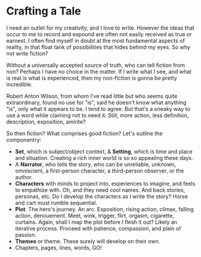 # Crafting a Tale

I need an outlet for my creativity, and I love to write. However the ideas that occur to me to record and expound are often not easily received as true or earnest. I often find myself in doubt at the most fundamental aspects of reality, in that float tank of possibilities that hides behind my eyes. So why not write fiction?

Without a universally accepted source of truth, who can tell fiction from non? Perhaps I have no choice in the matter. If I write what I see, and what is real is what is experienced, then my non-fiction is gonna be pretty incredible. 

Robert Anton Wilson, from whom I've read little but who seems quite extraordinary, found no use for "is", said he doesn't know what anything "is", only what it appears to be. I tend to agree. But that's a sneaky way to use a word while claiming not to need it. Still, more action, less definition, description, exposition, amirite?

So then fiction? What comprises good fiction? Let's outline the componentry:

- **Set**, which is subject/object context, & **Setting**, which is time and place and situation. Creating a rich inner world is so so appealing these days.
- A **Narrator**, who tells the story, who can be unreliable, unknown, omniscient, a first-person character, a third-person observer, or the author.
- **Characters** with minds to project into, experiences to imagine, and feels to empathize with. Oh, and they need cool names. And back stories, personas, etc. Do I develop the characters as I write the story? Horse and cart must rumble sequential.
- **Plot**. The hero's journey. An arc. Exposition, rising action, climax, falling action, denouement. Meet, wink, trigger, flirt, orgasm, cigarette, curtains. Again, shall I map the plot before I flesh it out? Likely an iterative process. Proceed with patience, compassion, and plain ol' passion.
- **Themes** or theme. These surely will develop on their own.
- Chapters, pages, lines, words, GO!
